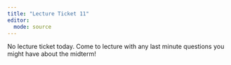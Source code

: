 ```yaml
---
title: "Lecture Ticket 11"
editor: 
  mode: source
---
```


No lecture ticket today. Come to lecture with any last minute questions you might have about the midterm!
